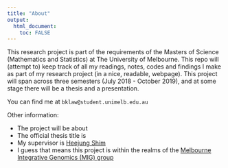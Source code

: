 ---
title: "About"
output:
  html_document:
    toc: FALSE
---

This research project is part of the requirements of the Masters of Science (Mathematics and Statistics) at The University of Melbourne. This repo will (attempt to) keep track of all my readings, notes, codes and findings I make as part of my research project (in a nice, readable, webpage). This project will span across three semesters (July 2018 - October 2019), and at some stage there will be a thesis and a presentation.

You can find me at `bklaw@student.unimelb.edu.au`

Other information:

- The project will be about <blah>
- The official thesis title is <blah>
- My supervisor is [Heejung Shim](https://heejungshim.org)
- I guess that means this project is within the realms of the [Melbourne Integrative Genomics (MIG) group](https://research.unimelb.edu.au/integrative-genomics/MIG-home)

